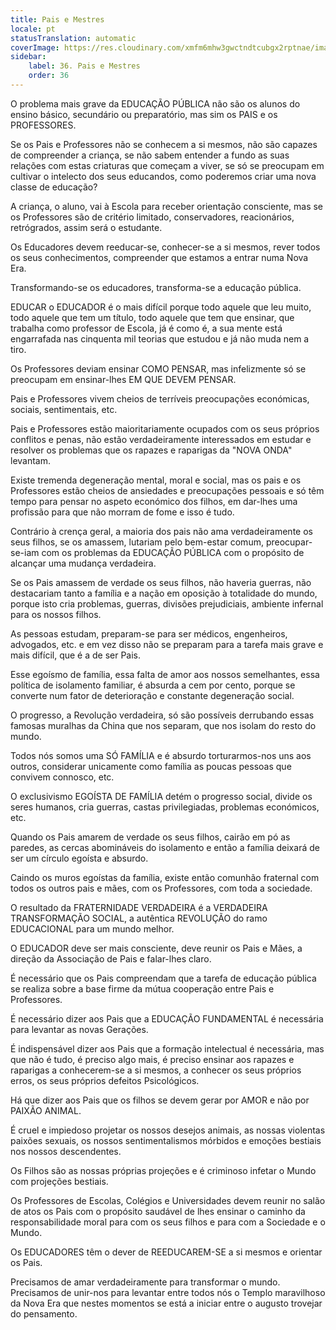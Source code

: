```yaml
---
title: Pais e Mestres
locale: pt
statusTranslation: automatic
coverImage: https://res.cloudinary.com/xmfm6mhw3gwctndtcubgx2rptnae/image/upload/v1740337243/small_cover_educacion_fundamental_a051170f1c.webp
sidebar:
    label: 36. Pais e Mestres
    order: 36
---
```

O problema mais grave da EDUCAÇÃO PÚBLICA não são os alunos do ensino básico, secundário ou preparatório, mas sim os PAIS e os PROFESSORES.

Se os Pais e Professores não se conhecem a si mesmos, não são capazes de compreender a criança, se não sabem entender a fundo as suas relações com estas criaturas que começam a viver, se só se preocupam em cultivar o intelecto dos seus educandos, como poderemos criar uma nova classe de educação?

A criança, o aluno, vai à Escola para receber orientação consciente, mas se os Professores são de critério limitado, conservadores, reacionários, retrógrados, assim será o estudante.

Os Educadores devem reeducar-se, conhecer-se a si mesmos, rever todos os seus conhecimentos, compreender que estamos a entrar numa Nova Era.

Transformando-se os educadores, transforma-se a educação pública.

EDUCAR o EDUCADOR é o mais difícil porque todo aquele que leu muito, todo aquele que tem um título, todo aquele que tem que ensinar, que trabalha como professor de Escola, já é como é, a sua mente está engarrafada nas cinquenta mil teorias que estudou e já não muda nem a tiro.

Os Professores deviam ensinar COMO PENSAR, mas infelizmente só se preocupam em ensinar-lhes EM QUE DEVEM PENSAR.

Pais e Professores vivem cheios de terríveis preocupações económicas, sociais, sentimentais, etc.

Pais e Professores estão maioritariamente ocupados com os seus próprios conflitos e penas, não estão verdadeiramente interessados em estudar e resolver os problemas que os rapazes e raparigas da "NOVA ONDA" levantam.

Existe tremenda degeneração mental, moral e social, mas os pais e os Professores estão cheios de ansiedades e preocupações pessoais e só têm tempo para pensar no aspeto económico dos filhos, em dar-lhes uma profissão para que não morram de fome e isso é tudo.

Contrário à crença geral, a maioria dos pais não ama verdadeiramente os seus filhos, se os amassem, lutariam pelo bem-estar comum, preocupar-se-iam com os problemas da EDUCAÇÃO PÚBLICA com o propósito de alcançar uma mudança verdadeira.

Se os Pais amassem de verdade os seus filhos, não haveria guerras, não destacariam tanto a família e a nação em oposição à totalidade do mundo, porque isto cria problemas, guerras, divisões prejudiciais, ambiente infernal para os nossos filhos.

As pessoas estudam, preparam-se para ser médicos, engenheiros, advogados, etc. e em vez disso não se preparam para a tarefa mais grave e mais difícil, que é a de ser Pais.

Esse egoísmo de família, essa falta de amor aos nossos semelhantes, essa política de isolamento familiar, é absurda a cem por cento, porque se converte num fator de deterioração e constante degeneração social.

O progresso, a Revolução verdadeira, só são possíveis derrubando essas famosas muralhas da China que nos separam, que nos isolam do resto do mundo.

Todos nós somos uma SÓ FAMÍLIA e é absurdo torturarmos-nos uns aos outros, considerar unicamente como família as poucas pessoas que convivem connosco, etc.

O exclusivismo EGOÍSTA DE FAMÍLIA detém o progresso social, divide os seres humanos, cria guerras, castas privilegiadas, problemas económicos, etc.

Quando os Pais amarem de verdade os seus filhos, cairão em pó as paredes, as cercas abomináveis do isolamento e então a família deixará de ser um círculo egoísta e absurdo.

Caindo os muros egoístas da família, existe então comunhão fraternal com todos os outros pais e mães, com os Professores, com toda a sociedade.

O resultado da FRATERNIDADE VERDADEIRA é a VERDADEIRA TRANSFORMAÇÃO SOCIAL, a autêntica REVOLUÇÃO do ramo EDUCACIONAL para um mundo melhor.

O EDUCADOR deve ser mais consciente, deve reunir os Pais e Mães, a direção da Associação de Pais e falar-lhes claro.

É necessário que os Pais compreendam que a tarefa de educação pública se realiza sobre a base firme da mútua cooperação entre Pais e Professores.

É necessário dizer aos Pais que a EDUCAÇÃO FUNDAMENTAL é necessária para levantar as novas Gerações.

É indispensável dizer aos Pais que a formação intelectual é necessária, mas que não é tudo, é preciso algo mais, é preciso ensinar aos rapazes e raparigas a conhecerem-se a si mesmos, a conhecer os seus próprios erros, os seus próprios defeitos Psicológicos.

Há que dizer aos Pais que os filhos se devem gerar por AMOR e não por PAIXÃO ANIMAL.

É cruel e impiedoso projetar os nossos desejos animais, as nossas violentas paixões sexuais, os nossos sentimentalismos mórbidos e emoções bestiais nos nossos descendentes.

Os Filhos são as nossas próprias projeções e é criminoso infetar o Mundo com projeções bestiais.

Os Professores de Escolas, Colégios e Universidades devem reunir no salão de atos os Pais com o propósito saudável de lhes ensinar o caminho da responsabilidade moral para com os seus filhos e para com a Sociedade e o Mundo.

Os EDUCADORES têm o dever de REEDUCAREM-SE a si mesmos e orientar os Pais.

Precisamos de amar verdadeiramente para transformar o mundo. Precisamos de unir-nos para levantar entre todos nós o Templo maravilhoso da Nova Era que nestes momentos se está a iniciar entre o augusto trovejar do pensamento.

